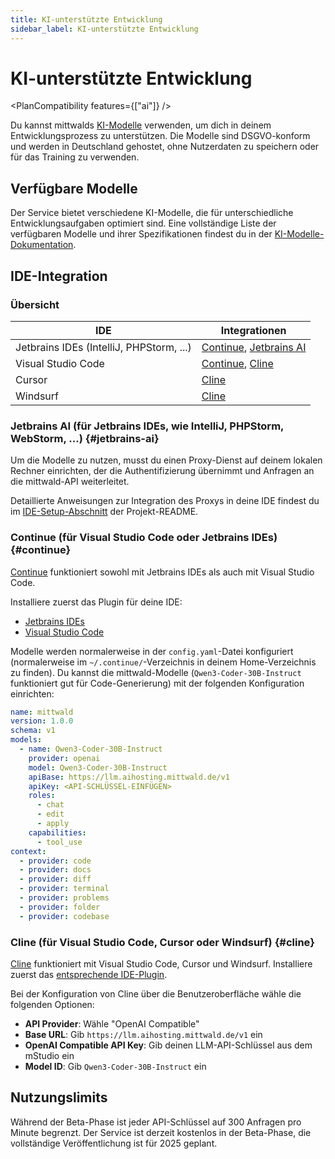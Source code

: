 ```yaml
---
title: KI-unterstützte Entwicklung
sidebar_label: KI-unterstützte Entwicklung
---
```



# KI-unterstützte Entwicklung

<PlanCompatibility features={["ai"]} />

Du kannst mittwalds [KI-Modelle](/docs/v2/platform/aihosting) verwenden, um dich in deinem Entwicklungsprozess zu unterstützen. Die Modelle sind DSGVO-konform und werden in Deutschland gehostet, ohne Nutzerdaten zu speichern oder für das Training zu verwenden.

## Verfügbare Modelle

Der Service bietet verschiedene KI-Modelle, die für unterschiedliche Entwicklungsaufgaben optimiert sind. Eine vollständige Liste der verfügbaren Modelle und ihrer Spezifikationen findest du in der [KI-Modelle-Dokumentation](/docs/v2/platform/aihosting/models).

## IDE-Integration

### Übersicht

| IDE                                      | Integrationen                                        |
| ---------------------------------------- | ---------------------------------------------------- |
| Jetbrains IDEs (IntelliJ, PHPStorm, ...) | [Continue](#continue), [Jetbrains AI](#jetbrains-ai) |
| Visual Studio Code                       | [Continue](#continue), [Cline](#cline)               |
| Cursor                                   | [Cline](#cline)                                      |
| Windsurf                                 | [Cline](#cline)                                      |

### Jetbrains AI (für Jetbrains IDEs, wie IntelliJ, PHPStorm, WebStorm, ...) {#jetbrains-ai}

Um die Modelle zu nutzen, musst du einen Proxy-Dienst auf deinem lokalen Rechner einrichten, der die Authentifizierung übernimmt und Anfragen an die mittwald-API weiterleitet.

Detaillierte Anweisungen zur Integration des Proxys in deine IDE findest du im [IDE-Setup-Abschnitt](https://github.com/mittwald/llm-proxy#ide-setup) der Projekt-README.

### Continue (für Visual Studio Code oder Jetbrains IDEs) {#continue}

[Continue](https://www.continue.dev) funktioniert sowohl mit Jetbrains IDEs als auch mit Visual Studio Code.

Installiere zuerst das Plugin für deine IDE:

- [Jetbrains IDEs](https://plugins.jetbrains.com/plugin/22707-continue)
- [Visual Studio Code](https://marketplace.visualstudio.com/items?itemName=Continue.continue)

Modelle werden normalerweise in der `config.yaml`-Datei konfiguriert (normalerweise im `~/.continue/`-Verzeichnis in deinem Home-Verzeichnis zu finden). Du kannst die mittwald-Modelle (`Qwen3-Coder-30B-Instruct` funktioniert gut für Code-Generierung) mit der folgenden Konfiguration einrichten:

```yaml
name: mittwald
version: 1.0.0
schema: v1
models:
  - name: Qwen3-Coder-30B-Instruct
    provider: openai
    model: Qwen3-Coder-30B-Instruct
    apiBase: https://llm.aihosting.mittwald.de/v1
    apiKey: <API-SCHLÜSSEL-EINFÜGEN>
    roles:
      - chat
      - edit
      - apply
    capabilities:
      - tool_use
context:
  - provider: code
  - provider: docs
  - provider: diff
  - provider: terminal
  - provider: problems
  - provider: folder
  - provider: codebase
```

### Cline (für Visual Studio Code, Cursor oder Windsurf) {#cline}

[Cline](https://cline.bot) funktioniert mit Visual Studio Code, Cursor und Windsurf. Installiere zuerst das [entsprechende IDE-Plugin](https://marketplace.visualstudio.com/items?itemName=saoudrizwan.claude-dev).

Bei der Konfiguration von Cline über die Benutzeroberfläche wähle die folgenden Optionen:

- **API Provider**: Wähle "OpenAI Compatible"
- **Base URL**: Gib `https://llm.aihosting.mittwald.de/v1` ein
- **OpenAI Compatible API Key**: Gib deinen LLM-API-Schlüssel aus dem mStudio ein
- **Model ID**: Gib `Qwen3-Coder-30B-Instruct` ein

## Nutzungslimits

Während der Beta-Phase ist jeder API-Schlüssel auf 300 Anfragen pro Minute begrenzt. Der Service ist derzeit kostenlos in der Beta-Phase, die vollständige Veröffentlichung ist für 2025 geplant.
